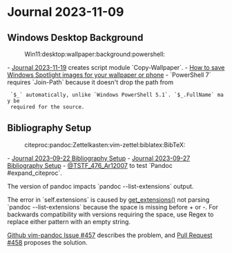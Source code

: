 = Journal 2023-11-09 =

== Windows Desktop Background ==
:Win11:desktop:wallpaper:background:powershell:

- [[2023-11-19|Journal 2023-11-19]] creates script module `Copy-Wallpaper`.
- [[https://answers.microsoft.com/en-us/windows/forum/all/how-to-save-windows-spotlight-images-for-your/6415a7e1-dc0d-4f53-9b38-1942c02d0d9d|How to save Windows Spotlight images for your wallpaper or phone]]
- `PowerShell 7` requires `Join-Path` because it doesn't drop the path from
  `$_` automatically, unlike `Windows PowerShell 5.1`. `$_.FullName` may be
  required for the source.

{{{powershell
# $Destination = "$HOME\Desktop\Wallpaper"
$Destination = "$env:OneDrive\Desktop\Wallpaper"
New-Item -Path $Destination -Type Directory -ErrorAction SilentlyContinue
Get-ChildItem "$env:LOCALAPPDATA\Packages\Microsoft.Windows.ContentDeliveryManager_cw5n1h2txyewy\LocalState\Assets\" |
  ForEach-Object -Process {
  Copy-Item $_ (Join-Path "$Destination" "$($_.Name).jpg") -Verbose -Whatif
}
}}}

== Bibliography Setup ==
:citeproc:pandoc:Zettelkasten:vim-zettel:biblatex:BibTeX:

- [[2023-09-22#Bibliography Setup|Journal 2023-09-22 Bibliography Setup]]
- [[2023-09-27#Bibliography Setup|Journal 2023-09-27 Bibliography Setup]]
- [[wn.zk:20231019-0701|@TSTF_476_Ar12007]] to test `Pandoc #expand_citeproc`.

{{{vim
# expand_citations|markdown-citations --citeproc
#  --metadata='link-citations:true' --from=markdown+wikilinks_title_after_pipe
#  --standalone
:Pandoc #expand_citations
Error detected while processing function pandoc#command#Pandoc:
line    4:
}}}


{{{bash
pandoc --to=markdown-citations \
  --citeproc \
  --metadata='link-citations:true' \
  --from=markdown+wikilinks_title_after_pipe \
  --standalone \
  20231019-0701.md
}}}

The version of pandoc impacts `pandoc --list-extensions` output.

{{{vim
Error detected while processing function redir#Redir[20]..pandoc#command#Pandoc:
line    4:
Traceback (most recent call last):
  File "<string>", line 1, in <module>
  File "/home/jdfen/.dotfiles/config/vim/vimfiles/pack/python/start/vim-pandoc/python3/vim_pandoc/command.py", line 72, in __call__
    if self.pandoc_info.is_valid_output_format(c_vars['output_format']) \
       ^^^^^^^^^^^^^^^^^^^^^^^^^^^^^^^^^^^^^^^^^^^^^^^^^^^^^^^^^^^^^^^^
  File "/home/jdfen/.dotfiles/config/vim/vimfiles/pack/python/start/vim-pandoc/python3/vim_pandoc/helpparser.py", line 99, in is_valid_output_format
    return re.match(identifier+"(([+-]("+"|".join(self.extensions)+"))+)?$", identifier)
           ^^^^^^^^^^^^^^^^^^^^^^^^^^^^^^^^^^^^^^^^^^^^^^^^^^^^^^^^^^^^^^^^^^^^^^^^^^^^^
<snip>
    raise source.error("nothing to repeat",
re.error: nothing to repeat at position 40
}}}

The error in `self.extensions` is caused by [[https://github.com/vim-pandoc/vim-pandoc/blob/d4fc6f8234c37eef16b6de8055c5fe53b7d7316a/python3/vim_pandoc/helpparser.py#L82|get_extensions()]]
not parsing `pandoc --list-extensions` because the space is missing before + or
-. For backwards compatibility with versions requiring the space, use Regex to
replace either pattern with an empty string.

{{{dep3patch
M python3/vim_pandoc/helpparser.py
@@ -80,8 +80,8 @@ class PandocInfo(object):
         return list(chain.from_iterable([v.names for v in self.options]))

     def get_extensions(self):
-        data = self.__raw_output('--list-extensions').\
-            replace(' +', '').replace(' -', '')
+        data = self.__raw_output('--list-extensions')
+        data = re.sub('(^ |^)[\+-]', '', data, flags=re.MULTILINE)
         return data.splitlines()

     def get_input_formats(self):
}}}

[[https://github.com/vim-pandoc/vim-pandoc/issues/457|Github vim-pandoc Issue #457]]
describes the problem, and [[https://github.com/vim-pandoc/vim-pandoc/pull/458|Pull Request #458]] proposes the solution.
